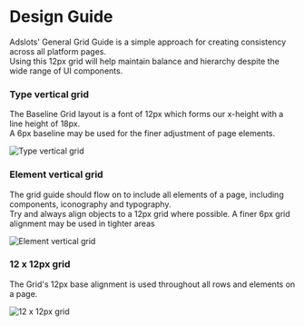 
<Meta title="Design System/Design Guide" />

# Design Guide

Adslots' General Grid Guide is a simple approach for creating consistency across
all platform pages.  
Using this 12px grid will help maintain balance and hierarchy
despite the wide range of UI components.

### Type vertical grid

The Baseline Grid layout is a font of 12px which forms our x-height with a line height of 18px.  
A 6px baseline may be used for the finer adjustment of page elements.

![Type vertical grid](/vertical.png)

### Element vertical grid

The grid guide should flow on to include all elements of a page, including components, iconography and typography.  
Try and always align objects to a 12px grid where possible. A finer 6px grid alignment may be used in tighter areas

![Element vertical grid](/element.png)

### 12 x 12px grid

The Grid's 12px base alignment is used throughout all rows and elements on a page.

![12 x 12px grid](/grid.png)
